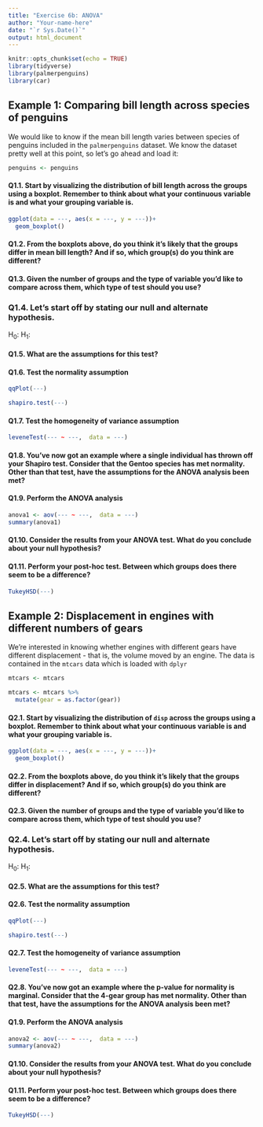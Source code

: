 ```yaml
---
title: "Exercise 6b: ANOVA"
author: "Your-name-here"
date: "`r Sys.Date()`"
output: html_document
---
```


```r
knitr::opts_chunk$set(echo = TRUE)
library(tidyverse)
library(palmerpenguins)
library(car)
```

## Example 1: Comparing bill length across species of penguins

We would like to know if the mean bill length varies between species of penguins included in the `palmerpenguins` dataset. We know the dataset pretty well at this point, so let's go ahead and load it:

```r
penguins <- penguins

```


#### Q1.1. Start by visualizing the distribution of bill length across the groups using a boxplot. Remember to think about what your continuous variable is and what your grouping variable is.

```r
ggplot(data = ---, aes(x = ---, y = ---))+
  geom_boxplot()

```

#### Q1.2. From the boxplots above, do you think it's likely that the groups differ in mean bill length? And if so, which group(s) do you think are different?


#### Q1.3. Given the number of groups and the type of variable you'd like to compare across them, which type of test should you use? 



### Q1.4. Let's start off by stating our null and alternate hypothesis.

H~0~: 
H~1~:  


#### Q1.5. What are the assumptions for this test? 




#### Q1.6. Test the normality assumption

```r
qqPlot(---)

shapiro.test(---)
```

#### Q1.7. Test the homogeneity of variance assumption

```r
leveneTest(--- ~ ---,  data = ---)
```

#### Q1.8. You've now got an example where a single individual has thrown off your Shapiro test. Consider that the Gentoo species has met normality. Other than that test, have the assumptions for the ANOVA analysis been met? 



#### Q1.9. Perform the ANOVA analysis

```r
anova1 <- aov(--- ~ ---,  data = ---)
summary(anova1)
```

#### Q1.10. Consider the results from your ANOVA test. What do you conclude about your null hypothesis?



#### Q1.11. Perform your post-hoc test. Between which groups does there seem to be a difference?

```r
TukeyHSD(---)

```

## Example 2: Displacement in engines with different numbers of gears

We're interested in knowing whether engines with different gears have different displacement - that is, the volume moved by an engine. The data is contained in the `mtcars` data which is loaded with `dplyr`


```r
mtcars <- mtcars

mtcars <- mtcars %>% 
  mutate(gear = as.factor(gear))

```


#### Q2.1. Start by visualizing the distribution of `disp` across the groups using a boxplot. Remember to think about what your continuous variable is and what your grouping variable is.

```r
ggplot(data = ---, aes(x = ---, y = ---))+
  geom_boxplot()

```

#### Q2.2. From the boxplots above, do you think it's likely that the groups differ in displacement? And if so, which group(s) do you think are different?



#### Q2.3. Given the number of groups and the type of variable you'd like to compare across them, which type of test should you use? 



### Q2.4. Let's start off by stating our null and alternate hypothesis.

H~0~: 
H~1~: 


#### Q2.5. What are the assumptions for this test? 




#### Q2.6. Test the normality assumption

```r
qqPlot(---)

shapiro.test(---)
```


#### Q2.7. Test the homogeneity of variance assumption

```r
leveneTest(--- ~ ---,  data = ---)
```

#### Q2.8. You've now got an example where the p-value for normality is marginal. Consider that the 4-gear group has met normality. Other than that test, have the assumptions for the ANOVA analysis been met? 



#### Q1.9. Perform the ANOVA analysis

```r
anova2 <- aov(--- ~ ---,  data = ---)
summary(anova2)
```

#### Q1.10. Consider the results from your ANOVA test. What do you conclude about your null hypothesis?


#### Q1.11. Perform your post-hoc test. Between which groups does there seem to be a difference?



```r
TukeyHSD(---)
```